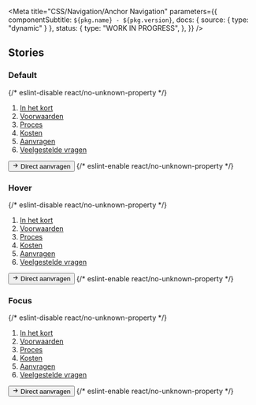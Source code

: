 

<Meta
  title="CSS/Navigation/Anchor Navigation"
  parameters={{
    componentSubtitle: `${pkg.name} - ${pkg.version}`,
    docs: { source: { type: "dynamic" } },
    status: {
      type: "WORK IN PROGRESS",
    },
  }}
/>

<Description markdown={readme} />

## Stories

### Default

<Canvas>
  {/* eslint-disable react/no-unknown-property */}
  <Story name="Default">
    <nav class="denhaag-anchor-navigation" aria-label="Op deze pagina">
      <ol class="denhaag-anchor-navigation__list">
        <li>
          <a href="#in-het-kort" class="denhaag-anchor-navigation__link">
            In het kort
          </a>
        </li>
        <li>
          <a href="#voorwaarden" class="denhaag-anchor-navigation__link">
            Voorwaarden
          </a>
        </li>
        <li>
          <a href="#proces" class="denhaag-anchor-navigation__link">
            Proces
          </a>
        </li>
        <li>
          <a href="#kosten" class="denhaag-anchor-navigation__link">
            Kosten
          </a>
        </li>
        <li>
          <a href="#aanvragen" class="denhaag-anchor-navigation__link">
            Aanvragen
          </a>
        </li>
        <li>
          <a href="#veelgestelde-vragen" class="denhaag-anchor-navigation__link">
            Veelgestelde vragen
          </a>
        </li>
      </ol>
    </nav>
    <button class="denhaag-button denhaag-button--start-icon">
      <span class="denhaag-button__icon">
        <svg
          width="1em"
          height="1em"
          viewBox="0 0 24 24"
          xmlns="http://www.w3.org/2000/svg"
          class="denhaag-icon"
          focusable="false"
          aria-hidden="true"
        >
          <path d="M12.293 5.293a1 1 0 011.414 0l6 6a1 1 0 010 1.414l-6 6a1 1 0 01-1.414-1.414L16.586 13H5a1 1 0 110-2h11.586l-4.293-4.293a1 1 0 010-1.414z"></path>
        </svg>
      </span>
      Direct aanvragen
    </button>
  </Story>
  {/* eslint-enable react/no-unknown-property */}
</Canvas>

### Hover

<Canvas>
  {/* eslint-disable react/no-unknown-property */}
  <Story name="Hover">
    <nav class="denhaag-anchor-navigation" aria-label="Op deze pagina">
      <ol class="denhaag-anchor-navigation__list">
        <li>
          <a href="#in-het-kort" class="denhaag-anchor-navigation__link">
            In het kort
          </a>
        </li>
        <li>
          <a href="#voorwaarden" class="denhaag-anchor-navigation__link denhaag-anchor-navigation__link--hover">
            Voorwaarden
          </a>
        </li>
        <li>
          <a href="#proces" class="denhaag-anchor-navigation__link">
            Proces
          </a>
        </li>
        <li>
          <a href="#kosten" class="denhaag-anchor-navigation__link">
            Kosten
          </a>
        </li>
        <li>
          <a href="#aanvragen" class="denhaag-anchor-navigation__link">
            Aanvragen
          </a>
        </li>
        <li>
          <a href="#veelgestelde-vragen" class="denhaag-anchor-navigation__link">
            Veelgestelde vragen
          </a>
        </li>
      </ol>
    </nav>
    <button class="denhaag-button denhaag-button--start-icon">
      <span class="denhaag-button__icon">
        <svg
          width="1em"
          height="1em"
          viewBox="0 0 24 24"
          xmlns="http://www.w3.org/2000/svg"
          class="denhaag-icon"
          focusable="false"
          aria-hidden="true"
        >
          <path d="M12.293 5.293a1 1 0 011.414 0l6 6a1 1 0 010 1.414l-6 6a1 1 0 01-1.414-1.414L16.586 13H5a1 1 0 110-2h11.586l-4.293-4.293a1 1 0 010-1.414z"></path>
        </svg>
      </span>
      Direct aanvragen
    </button>
  </Story>
  {/* eslint-enable react/no-unknown-property */}
</Canvas>

### Focus

<Canvas>
  {/* eslint-disable react/no-unknown-property */}
  <Story name="Focus">
    <nav class="denhaag-anchor-navigation" aria-label="Op deze pagina">
      <ol class="denhaag-anchor-navigation__list">
        <li>
          <a href="#in-het-kort" class="denhaag-anchor-navigation__link">
            In het kort
          </a>
        </li>
        <li>
          <a href="#voorwaarden" class="denhaag-anchor-navigation__link denhaag-anchor-navigation__link--focus">
            Voorwaarden
          </a>
        </li>
        <li>
          <a href="#proces" class="denhaag-anchor-navigation__link">
            Proces
          </a>
        </li>
        <li>
          <a href="#kosten" class="denhaag-anchor-navigation__link">
            Kosten
          </a>
        </li>
        <li>
          <a href="#aanvragen" class="denhaag-anchor-navigation__link">
            Aanvragen
          </a>
        </li>
        <li>
          <a href="#veelgestelde-vragen" class="denhaag-anchor-navigation__link">
            Veelgestelde vragen
          </a>
        </li>
      </ol>
    </nav>
    <button class="denhaag-button denhaag-button--start-icon">
      <span class="denhaag-button__icon">
        <svg
          width="1em"
          height="1em"
          viewBox="0 0 24 24"
          xmlns="http://www.w3.org/2000/svg"
          class="denhaag-icon"
          focusable="false"
          aria-hidden="true"
        >
          <path d="M12.293 5.293a1 1 0 011.414 0l6 6a1 1 0 010 1.414l-6 6a1 1 0 01-1.414-1.414L16.586 13H5a1 1 0 110-2h11.586l-4.293-4.293a1 1 0 010-1.414z"></path>
        </svg>
      </span>
      Direct aanvragen
    </button>
  </Story>
  {/* eslint-enable react/no-unknown-property */}
</Canvas>
